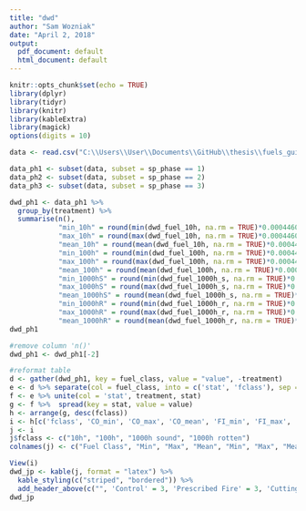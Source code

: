```yaml
---
title: "dwd"
author: "Sam Wozniak"
date: "April 2, 2018"
output:
  pdf_document: default
  html_document: default
---
```


```r
knitr::opts_chunk$set(echo = TRUE)
library(dplyr)
library(tidyr)
library(knitr)
library(kableExtra)
library(magick)
options(digits = 10)
```

```r

data <- read.csv("C:\\Users\\User\\Documents\\GitHub\\thesis\\fuels_guide\\jp\\dwd\\dwd.csv", header = TRUE)

data_ph1 <- subset(data, subset = sp_phase == 1)
data_ph2 <- subset(data, subset = sp_phase == 2)
data_ph3 <- subset(data, subset = sp_phase == 3)

dwd_ph1 <- data_ph1 %>%
  group_by(treatment) %>%
  summarise(n(),
            "min_10h" = round(min(dwd_fuel_10h, na.rm = TRUE)*0.00044609, 2),
            "max_10h" = round(max(dwd_fuel_10h, na.rm = TRUE)*0.00044609, 2),
            "mean_10h" = round(mean(dwd_fuel_10h, na.rm = TRUE)*0.00044609, 2),
            "min_100h" = round(min(dwd_fuel_100h, na.rm = TRUE)*0.00044609, 2),
            "max_100h" = round(max(dwd_fuel_100h, na.rm = TRUE)*0.00044609, 2),
            "mean_100h" = round(mean(dwd_fuel_100h, na.rm = TRUE)*0.00044609, 2),
            "min_1000hS" = round(min(dwd_fuel_1000h_s, na.rm = TRUE)*0.00044609, 2),
            "max_1000hS" = round(max(dwd_fuel_1000h_s, na.rm = TRUE)*0.00044609, 2),
            "mean_1000hS" = round(mean(dwd_fuel_1000h_s, na.rm = TRUE)*0.00044609, 2),
            "min_1000hR" = round(min(dwd_fuel_1000h_r, na.rm = TRUE)*0.00044609, 2),
            "max_1000hR" = round(max(dwd_fuel_1000h_r, na.rm = TRUE)*0.00044609, 2),
            "mean_1000hR" = round(mean(dwd_fuel_1000h_r, na.rm = TRUE)*0.00044609, 2))
dwd_ph1

#remove column 'n()'
dwd_ph1 <- dwd_ph1[-2]

#reformat table
d <- gather(dwd_ph1, key = fuel_class, value = "value", -treatment)
e <- d %>% separate(col = fuel_class, into = c('stat', 'fclass'), sep = "_")
f <- e %>% unite(col = 'stat', treatment, stat)
g <- f %>%  spread(key = stat, value = value)
h <- arrange(g, desc(fclass))
i <- h[c('fclass', 'CO_min', 'CO_max', 'CO_mean', 'FI_min', 'FI_max', 'FI_mean', 'ME_min', 'ME_max', 'ME_mean', 'BM_min', 'BM_max', 'BM_mean')]
j <- i
j$fclass <- c("10h", "100h", "1000h sound", "1000h rotten")
colnames(j) <- c("Fuel Class", "Min", "Max", "Mean", "Min", "Max", "Mean", "Min", "Max", "Mean","Min", "Max", "Mean")

View(i)
dwd_jp <- kable(j, format = "latex") %>%
  kable_styling(c("striped", "bordered")) %>%
  add_header_above(c("", 'Control' = 3, 'Prescribed Fire' = 3, 'Cutting' = 3, 'Mastication' = 3))
dwd_jp


```
